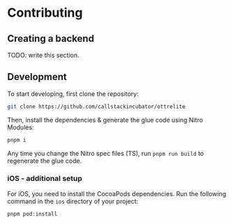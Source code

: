 # Contributing

## Creating a backend

TODO: write this section.

## Development

To start developing, first clone the repository:

```bash
git clone https://github.com/callstackincubator/ottrelite
```

Then, install the dependencies & generate the glue code using Nitro Modules:

```bash
pnpm i
```

Any time you change the Nitro spec files (TS), run `pnpm run build` to regenerate the glue code.

### iOS - additional setup

For iOS, you need to install the CocoaPods dependencies. Run the following command in the `ios` directory of your project:

```bash
pnpm pod:install
```
